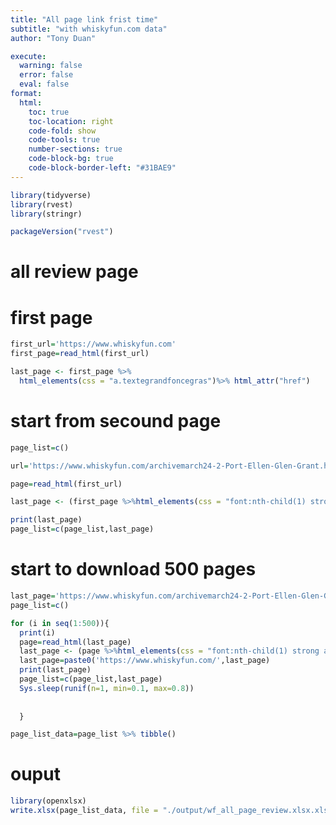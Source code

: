 ```yaml
---
title: "All page link frist time"
subtitle: "with whiskyfun.com data"
author: "Tony Duan"

execute:
  warning: false
  error: false
  eval: false
format:
  html:
    toc: true
    toc-location: right
    code-fold: show
    code-tools: true
    number-sections: true
    code-block-bg: true
    code-block-border-left: "#31BAE9"
---
```



```r
library(tidyverse)
library(rvest)
library(stringr)
```

```r
packageVersion("rvest")
```


# all review page

# first page
```r
first_url='https://www.whiskyfun.com'
first_page=read_html(first_url)
```



```r
last_page <- first_page %>%
  html_elements(css = "a.textegrandfoncegras")%>% html_attr("href")
```


# start from secound page


```r
page_list=c()
```


```r
url='https://www.whiskyfun.com/archivemarch24-2-Port-Ellen-Glen-Grant.html'

page=read_html(first_url)

last_page <- (first_page %>%html_elements(css = "font:nth-child(1) strong a")%>%html_attr("href"))[1]

print(last_page)
page_list=c(page_list,last_page)
```

# start to download 500 pages

```r
last_page='https://www.whiskyfun.com/archivemarch24-2-Port-Ellen-Glen-Grant.html'
page_list=c()

for (i in seq(1:500)){
  print(i)
  page=read_html(last_page)
  last_page <- (page %>%html_elements(css = "font:nth-child(1) strong a")%>%html_attr("href"))[1]
  last_page=paste0('https://www.whiskyfun.com/',last_page)
  print(last_page)
  page_list=c(page_list,last_page)
  Sys.sleep(runif(n=1, min=0.1, max=0.8))
  
  
  }
```

```r
page_list_data=page_list %>% tibble()
```


# ouput

```r
library(openxlsx)
write.xlsx(page_list_data, file = "./output/wf_all_page_review.xlsx.xlsx")
```





